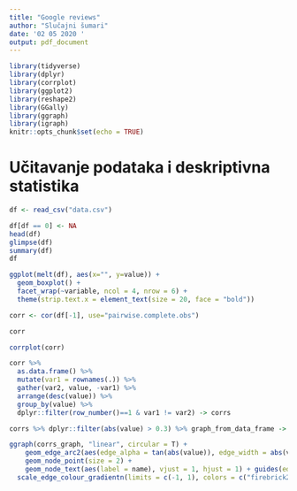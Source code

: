 ```yaml
---
title: "Google reviews"
author: "Slučajni šumari"
date: '02 05 2020 '
output: pdf_document
---
```


```r
library(tidyverse)
library(dplyr)
library(corrplot)
library(ggplot2)
library(reshape2)
library(GGally)
library(ggraph)
library(igraph)
knitr::opts_chunk$set(echo = TRUE)
```

# Učitavanje podataka i deskriptivna statistika

```r
df <- read_csv("data.csv")
```
```r
df[df == 0] <- NA
head(df)
glimpse(df)
summary(df)
df
```


```r
ggplot(melt(df), aes(x="", y=value)) +
  geom_boxplot() +
  facet_wrap(~variable, ncol = 4, nrow = 6) +
  theme(strip.text.x = element_text(size = 20, face = "bold"))
```
```r
corr <- cor(df[-1], use="pairwise.complete.obs")
```
```r
corr
```

```r
corrplot(corr)

```
```r
corr %>%
  as.data.frame() %>%
  mutate(var1 = rownames(.)) %>%
  gather(var2, value, -var1) %>%
  arrange(desc(value)) %>%
  group_by(value) %>%
  dplyr::filter(row_number()==1 & var1 != var2) -> corrs
```

```r
corrs %>% dplyr::filter(abs(value) > 0.3) %>% graph_from_data_frame -> corrs_graph
```
```r
ggraph(corrs_graph, "linear", circular = T) + 
    geom_edge_arc2(aes(edge_alpha = tan(abs(value)), edge_width = abs(value), color = value)) +
    geom_node_point(size = 2) +
    geom_node_text(aes(label = name), vjust = 1, hjust = 1) + guides(edge_alpha = "none", edge_width = "none") +
  scale_edge_colour_gradientn(limits = c(-1, 1), colors = c("firebrick2", "dodgerblue2")) + theme_void() 
```

